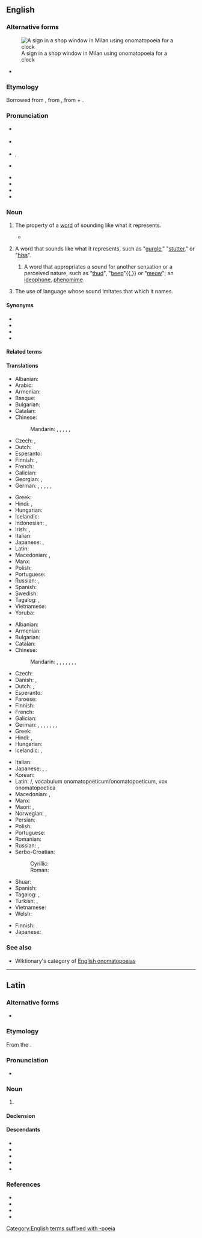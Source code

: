 {{also|onomatopoeïa|onomatopœia}}
==English==
{{was wotd|2006|April|10}}

===Alternative forms===
{{wikipedia}}
[[Image:Clocks no tic tac.JPG|thumb|right|A sign in a shop window in Milan using onomatopoeia for a clock]]
* {{alter|en|onomatopeia|onomatopœia}}

===Etymology===
Borrowed from {{bor|en|grc|ὀνοματοποιία||the coining of a word in imitation of a sound}}, from {{m|grc|ὀνοματοποιέω||to coin names}}, from {{m|grc|ὄνομα||name}} + {{m|grc|ποιέω||to make, to do, to produce}}.

===Pronunciation===
* {{a|RP}} {{IPA|en|/ˌɒnəˌmætəˈpiːə/}}
* {{a|NZ}} {{IPA|en|/ˌɒnəˌmɛtəˈpæɪə/}}
* {{a|US}} {{enPR|än'ə-măt'ə-pēʹə ''or'' än'ə-mät'ə-pēʹə}}, {{IPA|en|/ˌɑnəˌmætəˈpiːə/|/ˌɑnəˌmɑtəˈpiːə/}}
* {{a|US, chiefly Midwestern}} {{IPA|en|/ˌɑnəˌmɑnəˈpiːə/}}
* {{audio|en|en-us-onomatopoeia.ogg|Audio (US)}}
* {{audio|en|en-au-onomatopoeia.ogg|Audio (AU)}}
* {{audio|en|LL-Q1860 (eng)-Back ache-Onomatopoeia.wav|Audio (GB)}}
* {{rhymes|en|iːə|s=6}}

===Noun===
{{en-noun|~|s|onomatopoeiae}}

# {{lb|en|uncountable}} The property of a [[word]] of sounding like what it represents.
#* {{quote-book
|en
|year=1553
|year_published=1909
|author=[[w:Thomas Wilson (rhetorician)|Thomas Wilson]], {{w|Desiderius Erasmus}}
|by=
|title=Arte of Rhetorique
|url=http://books.google.com/books?id=6p0xbOGIz2MC&pg=PA173
|original=
|chapter=
|section=
|isbn=
|edition=
|publisher=Clarendon Press
|location=Oxford
|editor=
|volume=
|page=
|passage=A woorde making called of the Grecians '''''Onomatapoia''''', is when wee make wordes of our owne minde, such as bee derived from the nature of things.
}}
# {{lb|en|countable}} A word that sounds like what it represents, such as "[[gurgle]]," "[[stutter]]," or "[[hiss]]".
## {{lb|en|countable}} A word that appropriates a sound for another sensation or a perceived nature, such as "[[thud]]", "[[beep]]"{{,}} or "[[meow]]"; an [[ideophone]], [[phenomime]].
# {{lb|en|uncountable|rhetoric}} The use of language whose sound imitates that which it names.

====Synonyms====
* {{l|en|echoism}}
* {{l|en|imitative harmony}}
* {{l|en|mimesis}}
* {{l|en|sound symbolism}}

====Related terms====
{{col3|en
|onomatope
|onomatopoeial
|onomatopoeian
|onomatopoeic
|onomatopoeious
|onomatopoetic
}}

====Translations====
{{trans-top|property of a word of sounding like what it represents}}
* Albanian: {{t+|sq|onomatope|f}}
* Arabic: {{t|ar|مُحَاكَاة صَوْتِيَّة|f}}
* Armenian: {{t+|hy|բնաձայնություն}}
* Basque: {{t|eu|onomatopeia}}
* Bulgarian: {{t|bg|ономатопе́я|f}}
* Catalan: {{t+|ca|onomatopeia|f}}
* Chinese:
*: Mandarin: {{t+|cmn|象聲}}, {{t+|cmn|象声|tr=xiàngshēng}}, {{t+|cmn|擬聲}}, {{t+|cmn|拟声|tr=nǐshēng}}, {{t|cmn|狀聲}}, {{t|cmn|状声|tr=zhuàngshēng}}
* Czech: {{t+|cs|onomatopoie|f}}, {{t|cs|zvukomalba|f}}
* Dutch: {{t+|nl|onomatopee|f}}
* Esperanto: {{t+|eo|onomatopeo}}
* Finnish: {{t|fi|onomatopoeettisuus}}, {{t+|fi|onomatopoesia}}
* French: {{t+|fr|onomatopée|f}}
* Galician: {{t+|gl|onomatopeia|f}}
* Georgian: {{t+|ka|ონომატოპეა}}, {{t|ka|ხმაბაძვა}}
* German: {{t+|de|Lautmalerei|f}}, {{q|less commonly also:}} {{t|de|Klangnachahmung|f}}, {{t|de|Lautnachahmung|f}}, {{t|de|Schallnachahmung|f}}, {{t+|de|Onomatopöie|f}}, {{t+|de|Onomatopoesie|f}}
{{trans-mid}}
* Greek: {{t+|el|ονοματοποιία|f}}
* Hindi: {{t|hi|स्वनानुकरणात्मक|?}}, {{t+|hi|अनुकरण|m}}
* Hungarian: {{t|hu|[[hangutánzó]] [[jelleg]]}}
* Icelandic: {{t+|is|hljóðgerving|f}}
* Indonesian: {{t+|id|onomatopoeia}}, {{t|id|pembentukan kata yg meniru suara}}
* Irish: {{t|ga|onamataipé|f}}, {{t|ga|fuaimfhoclaíocht|f}}
* Italian: {{t+|it|onomatopea|f}}
* Japanese: {{t+|ja|擬音|tr=ぎおん, gion}}, {{t+|ja|擬声|tr=ぎせい, gisei}}
* Latin: {{t|la|onomatopoeia|f}}
* Macedonian: {{t|mk|ономатопе́ја|f}}, {{t|mk|подражавање|n}}
* Manx: {{t|gv|arrish-ockleeaght|f}}
* Polish: {{t+|pl|onomatopeja|f}}
* Portuguese: {{t+|pt|onomatopeia|f}}
* Russian: {{t+|ru|звукоподража́ние|n}}, {{t+|ru|ономатопе́я|f}}
* Spanish: {{t+|es|onomatopeya|f}}
* Swedish: {{t+|sv|onomatopoetikon|c}}
* Tagalog: {{t|tl|sintunog}}, {{t|tl|onomatopeya}}
* Vietnamese: {{t+|vi|tượng thanh}}
* Yoruba: {{t|yo|ìfìrósínròójẹ}}
{{trans-bottom}}

{{trans-top|word that sounds like what it represents}}
* Albanian: {{t+|sq|onomatope|f}}
* Armenian: {{t+|hy|բնաձայնություն}}
* Bulgarian: {{t|bg|ономатопея|f}}
* Catalan: {{t+|ca|onomatopeia|f}}
* Chinese:
*: Mandarin: {{t+|cmn|象聲詞}}, {{t+|cmn|象声词|tr=xiàngshēngcí}}, {{t+|cmn|擬聲詞}}, {{t+|cmn|拟声词|tr=nǐshēngcí}}, {{t|cmn|擬聲語}}, {{t|cmn|拟声语|tr=nǐshēngyǔ}}, {{t+|cmn|狀聲詞}}, {{t+|cmn|状声词|tr=zhuàngshēngcí}}
* Czech: {{t+|cs|onomatopoion|n}}
* Danish: {{t+|da|lydord|n}}, {{t+|da|onomatopoietikon|n}}
* Dutch: {{t+|nl|onomatopee|f}}, {{t+|nl|klanknabootsing|f}}
* Esperanto: {{t+|eo|onomatopeo}}
* Faroese: {{t|fo|ljóðorð|n}}
* Finnish: {{t|fi|[[onomatopoeettinen]] [[sana]]}}
* French: {{t+|fr|onomatopée|f}}
* Galician: {{t+|gl|onomatopeia|f}}
* German: {{t|de|[[lautmalerisches]] [[Wort]]|n}}, {{t|de|[[lautmalendes]] [[Wort]]|n}}, {{t|de|[[lautnachahmendes]] [[Wort]]|n}}, {{t|de|[[klangnachahmendes]] [[Wort]]|n}}, {{t|de|[[onomatopoetisches]] [[Wort]]|n}}, {{t|de|Klangwort|n}}, {{t+|de|Schallwort|n}}, {{t+|de|Onomatopoetikum|n}}
* Greek: {{t+|el|ονοματοποιία|f}}
* Hindi: {{t|hi|स्वनानुकरणात्मक|?}}, {{t+|hi|अनुकरण|m}}
* Hungarian: {{t|hu|[[hangutánzó]]-[[hangulatfestő]]/[[hangfestő]] [[szó]]}}
* Icelandic: {{t|is|hljóðlíkingarorð|n}}, {{t+|is|hljóðgervingur|m}}
{{trans-mid}}
* Italian: {{t+|it|onomatopea|f}}
* Japanese: {{t+|ja|擬音語|tr=ぎおんご, giongo}}, {{t+|ja|擬声語|tr=ぎせいご, giseigo}}, {{t+|ja|オノマトペ|tr=onomatope}}
* Korean: {{t+|ko|의성어(擬聲語)}}
* Latin: {{t|la|onomatopoëticum}}/{{t|la|onomatopoeticum}}, vocabulum onomatopoëticum/onomatopoeticum, vox onomatopoetica
* Macedonian: {{t|mk|ономатопе́ја|f}}, {{t|mk|подражавање|n}}
* Manx: {{t-check|gv|arrish-ockleeaght|f}}
* Maori: {{t|mi|kupu ororite}}, {{t|mi|kupu pakoire oro}}
* Norwegian: {{t|no|lydord|n}}, {{t+|no|onomatopoetikon|m|n}}
* Persian: {{t+|fa|نام‌آوا|tr=namava}}
* Polish: {{t+|pl|onomatopeja|f}}
* Portuguese: {{t+|pt|onomatopeia|f}}
* Romanian: {{t+|ro|onomatopee|f}}
* Russian: {{t+|ru|звукоподража́ние|n}}, {{t+|ru|ономатопе́я|f}}
* Serbo-Croatian:
*: Cyrillic: {{t|sh|ономатопе́ја|f}}
*: Roman: {{t+|sh|onomatopéja|f}}
* Shuar: {{t|jiv|métek-chícham}}
* Spanish: {{t+|es|onomatopeya|f}}
* Tagalog: {{t|tl|sintunog}}, {{t|tl|onomatopeya}}
* Turkish: {{t+|tr|onomatope}}, {{t|tr|yansıma sözcük}}
* Vietnamese: {{t|vi|từ tượng thanh}}
* Welsh: {{t|cy|onomatopeia|m}}
{{trans-bottom}}

{{trans-top|ideophone, phenomime}}
* Finnish: {{t+|fi|ideofoni}}
* Japanese: {{t+|ja|擬態語|tr=ぎたいご, gitaigo}}
{{trans-mid}}
{{trans-bottom}}

===See also===
* Wiktionary's category of [[:Category:English onomatopoeias|English onomatopoeias]]

[[Category:English terms suffixed with -poeia]]

----

==Latin==

===Alternative forms===
* {{l|la|:onomatopoeïa}}

===Etymology===
From the {{der|la|grc|ὀνομᾰτοποιῐ́ᾱ}}.

===Pronunciation===
* {{la-IPA|onomatopoe.i.a}}

===Noun===
{{la-noun|onomatopoeia<1>}}

# {{lb|la|rhetoric}} {{l|en|onomatopoeia}} {{gloss|the forming of a word to resemble in sound the thing that it signifies}}

====Declension====
{{la-ndecl|onomatopoeia<1>}}

====Descendants====
* {{desc|fr|onomatopée}}
* {{desc|en|onomatopoeia}}
* {{desc|it|onomatopea}}
* {{desc|pt|onomatopeia}}
* {{desc|es|onomatopeya}}

===References===
* {{R:L&S|ŏnŏmătŏpoeïa}}
* {{R:Gaffiot|ŏnŏmătŏpœĭa|p=1,080/2}}
* {{R:Peck}}
* {{R:OLD|1|onomatopoeia|1,250/1}}
